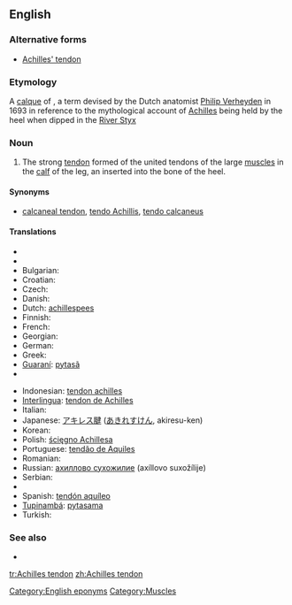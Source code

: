 ==English==

===Alternative forms===
* [[Achilles' tendon]]

===Etymology===
A [[calque]] of {{etyl|NL.}} {{term|Achillis tendo|lang=la}}, a term devised by the Dutch anatomist [[w:Philip Verheyden|Philip Verheyden]] in 1693 in reference to the mythological account of [[Achilles]] being held by the heel when dipped in the [[w:Styx|River Styx]]

===Noun===
{{en-noun|sg=[[Achilles]] [[tendon]]}}

# {{anatomy}} The strong [[tendon]] formed of the united tendons of the large [[muscle]]s in the [[calf]] of the leg, an inserted into the bone of the heel.

====Synonyms====
* {{sense|anatomy}} [[calcaneal tendon]], [[tendo Achillis]], [[tendo calcaneus]]

====Translations====
{{trans-top|strong tendon in the calf of the leg}}
* {{trreq|sq}}
* {{trreq|hy}}
* Bulgarian: {{t|bg|ахилесово сухожилие|n|tr=axilesovo suxožilie}}
* Croatian: {{t-|hr|Ahilova tetiva|f}}
* Czech: {{t-|cs|Achillova šlacha|f}}
* Danish: {{t-|da|akillessene|c}}
* Dutch: [[achillespees]] {{f}}
* Finnish: {{t-|fi|akillesjänne}}
* French: {{t+|fr|tendon d’Achille|m}}
* Georgian: {{t|ka|აქილევსის მყესი|tr=ak'ilevsis mqesi|sc=Geor|xs=Georgian}}
* German: {{t+|de|Achillessehne|f}}
* Greek: {{t|el|Αχίλλειος τένοντας|tr=Achílleios ténontas}}
* [[Guaraní]]: [[pytasã]]
* {{trreq|hu}}
{{trans-mid}}
* Indonesian: [[tendon achilles]]
* [[Interlingua]]: [[tendon de Achilles]]
* Italian: {{t-|it|tendine di Achille|m}}
* Japanese: [[アキレス腱]] ([[あきれすけん]], akiresu-ken)
* Korean: {{t|ko|아킬레스건|tr=akilleseugeon}}
* Polish: [[ścięgno Achillesa]] {{n}}
* Portuguese: [[tendão de Aquiles]] {{m}}
* Romanian: {{t|ro|tendonul lui Ahile|n}}
* Russian: [[ахиллово сухожилие]] (axíllovo suxožílije) {{n}}
* Serbian: {{t|sr|Ахилова тетива|f|tr=Ahilova tetiva|sc=Cyrl}}
* {{trreq|sk}}
* Spanish: [[tendón aquíleo]] {{m}}
* [[Tupinambá]]: [[pytasama]]
* Turkish: {{t|tr|Aşil tendonu}}
{{trans-bottom}}

===See also===
* {{pedia}}
[[Category:English eponyms]]
[[Category:Muscles]]

[[tr:Achilles tendon]]
[[zh:Achilles tendon]]